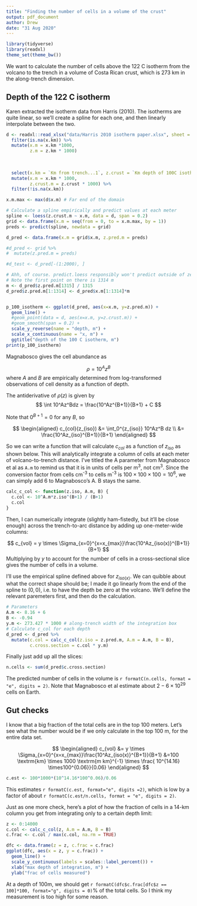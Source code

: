 ```yaml
---
title: "Finding the number of cells in a volume of the crust"
output: pdf_document
author: Drew
date: "31 Aug 2020"
---
```


```r
library(tidyverse)
library(readxl)
theme_set(theme_bw())
```

We want to calculate the number of cells above the 122 C isotherm from the volcano to the trench in a volume of Costa Rican crust, which is 273 km in the along-trench dimension. 

## Depth of the 122 C isotherm
Karen extracted the isotherm data from Harris (2010). The isotherms are quite linear, so we'll create a spline for each one, and then linearly interpolate between the two. 



```r
d <- readxl::read_xlsx("data/Harris 2010 isotherm paper.xlsx", sheet = "Sheet1") %>%
  filter(is.na(x.km)) %>%
  mutate(x.m = x.km *1000,
         z.m = z.km * 1000)
  
  
  
  select(x.km = `Km from trench...1`, z.crust = `Km depth of 100C isotherm`) %>%
  mutate(x.m = x.km * 1000,
         z.crust.m = z.crust * 1000) %>%
  filter(!is.na(x.km))

x.m.max <- max(d$x.m) # Far end of the domain

# Calculate a spline empirically and predict values at each meter
spline <- loess(z.crust.m ~ x.m, data = d, span = 0.2)
grid <- data.frame(x.m = seq(from = 0, to = x.m.max, by = 1))
preds <- predict(spline, newdata = grid)

d_pred <- data.frame(x.m = grid$x.m, z.pred.m = preds)

#d_pred <- grid %>%
#  mutate(z.pred.m = preds)

#d_test <- d_pred[-(1:2000), ]

# Ahh, of course. predict.loess responsibly won't predict outside of zero. Just for the hell of it I'll cut off a little earlier and extrapolate a line to zero
# Note the first point on there is 1314 m
m <- d_pred$z.pred.m[1315] / 1315
d_pred$z.pred.m[1:1314] <- d_pred$x.m[1:1314]*m


p_100_isotherm <- ggplot(d_pred, aes(x=x.m, y=z.pred.m)) + 
  geom_line() +
  #geom_point(data = d, aes(x=x.m, y=z.crust.m)) + 
  #geom_smooth(span = 0.2) + 
  scale_y_reverse(name = "depth, m") +
  scale_x_continuous(name = "x, m") +
  ggtitle("depth of the 100 C isotherm, m")
print(p_100_isotherm)
```

Magnabosco gives the cell abundance as 

$$
\rho = 10^Az^B
$$
where $A$ and $B$ are empirically determined from log-transformed observations of cell density as a function of depth. 


The antiderivative of $\rho(z)$ is given by
$$
\int 10^Az^Bdz = \frac{10^Az^{B+1}}{B+1} + C
$$

Note that $0^{B+1} = 0$ for any $B$, so

$$
\begin{aligned}
c_{col}(z_{iso}) &= \int_0^{z_{iso}} 10^Az^B dz \\
&= \frac{10^Az_{iso}^{B+1}}{B+1}
\end{aligned}
$$

So we can write a function that will calculate $c_{col}$ as a function of $z_{iso}$ as shown below. This will analytically integrate a column of cells at each meter of volcano-to-trench distance. I've titled the A parameter from Magnabosco et al as `A.m` to remind us that it is in units of cells per m<sup>3</sup>, not cm<sup>3</sup>. Since the conversion factor from cells cm<sup>-3</sup> to cells m<sup>-3</sup> is $100\times100\times100=10^6$, we can simply add 6 to Magnabosco's A. B stays the same. 

```r
calc_c_col <- function(z.iso, A.m, B) {
  c.col <- 10^A.m*z.iso^(B+1) / (B+1)
  c.col
}
```

Then, I can numerically integrate (slightly ham-fistedly, but it'll be close enough) across the trench-to-arc distance by adding up one-meter-wide columns:

$$
c_{vol} = y \times \Sigma_{x=0}^{x=x_{max}}\frac{10^Az_{iso(x)}^{B+1}}{B+1}
$$
Multiplying by $y$ to account for the number of cells in a cross-sectional slice gives the number of cells in a volume.

I'll use the empirical spline defined above for $z_{iso(x)}$. We can quibble about what the correct shape should be; I made it go linearly from the end of the spline to $(0,0)$, i.e. to have the depth be zero at the volcano. We'll define the relevant paremeters first, and then do the calculation.

```r
# Parameters
A.m <- 8.16 + 6
B <- -0.94
y.m <- 273.427 * 1000 # along-trench width of the integration box
# Calculate c_col for each depth
d_pred <- d_pred %>%
  mutate(c.col = calc_c_col(z.iso = z.pred.m, A.m = A.m, B = B),
         c.cross.section = c.col * y.m) 
```

Finally just add up all the slices:

```r
n.cells <- sum(d_pred$c.cross.section)
```

The predicted number of cells in the volume is `r formatC(n.cells, format = "e", digits = 2)`. Note that Magnabosco et al estimate about $2-6 \times10^{29}$ cells on Earth. 

## Gut checks

I know that a big fraction of the total cells are in the top 100 meters. Let's see what the number would be if we only calculate in the top 100 m, for the entire data set. 

$$
\begin{aligned}
c_{vol} &= y \times \Sigma_{x=0}^{x=x_{max}}\frac{10^Az_{iso(x)}^{B+1}}{B+1}
&=100 \textrm{km} \times 1000 \textrm{m km}^{-1} \times \frac{ 10^{14.16} \times100^{0.06}}{0.06}
\end{aligned}
$$
```r
c.est <- 100*1000*(10^14.16*100^0.06)/0.06
```
This estimates `r formatC(c.est, format="e", digits =2)`, which is low by a factor of about `r formatC(c.est/n.cells, format = "e", digits = 2)`.

Just as one more check, here's a plot of how the fraction of cells in a 14-km column you get from integrating only to a certain depth limit:

```r
z <- 0:14000
c.col <- calc_c_col(z, A.m = A.m, B = B)
c.frac <- c.col / max(c.col, na.rm = TRUE)

dfc <- data.frame(z = z, c.frac = c.frac)
ggplot(dfc, aes(x = z, y = c.frac)) +
  geom_line() +
  scale_y_continuous(labels = scales::label_percent()) +
  xlab("max depth of integration, m") + 
  ylab("frac of cells measured")
```

At a depth of 100m, we should get `r formatC(dfc$c.frac[dfc$z == 100]*100, format="g", digits = 0)`% of the total cells. So I think my measurement is too high for some reason.

